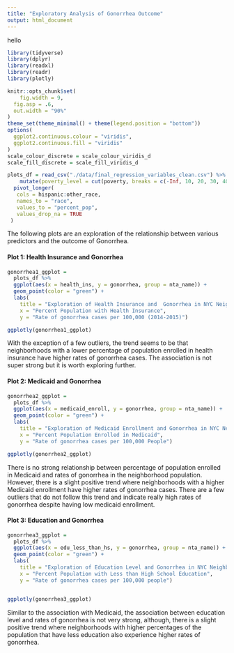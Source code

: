 ```yaml
---
title: "Exploratory Analysis of Gonorrhea Outcome"
output: html_document
---
```

hello

```r
library(tidyverse)
library(dplyr)
library(readxl)
library(readr)
library(plotly)

knitr::opts_chunk$set(
	fig.width = 9, 
  fig.asp = .6,
  out.width = "90%"
)
theme_set(theme_minimal() + theme(legend.position = "bottom"))
options(
  ggplot2.continuous.colour = "viridis",
  ggplot2.continuous.fill = "viridis"
)
scale_colour_discrete = scale_colour_viridis_d
scale_fill_discrete = scale_fill_viridis_d
```
  
```r
plots_df = read_csv("./data/final_regression_variables_clean.csv") %>%
    mutate(poverty_level = cut(poverty, breaks = c(-Inf, 10, 20, 30, 40, Inf), labels = c("poverty_10","poverty_20", "poverty_30", "poverty_40", "poverty_40+"))) %>% 
  pivot_longer(
   cols = hispanic:other_race,
   names_to = "race",
   values_to = "percent_pop",
   values_drop_na = TRUE
 ) 
```

The following plots are an exploration of the relationship between various predictors and the outcome of Gonorrhea.

#### Plot 1: Health Insurance and Gonorrhea 

```r
gonorrhea1_ggplot = 
  plots_df %>% 
  ggplot(aes(x = health_ins, y = gonorrhea, group = nta_name)) + 
  geom_point(color = "green") + 
  labs(
    title = "Exploration of Health Insurance and  Gonorrhea in NYC Neighborhoods",
    x = "Percent Population with Health Insurance",
    y = "Rate of gonorrhea cases per 100,000 (2014-2015)")

ggplotly(gonorrhea1_ggplot)

```

With the exception of a few outliers, the trend seems to be that neighborhoods with a lower percentage of population enrolled in health insurance have higher rates of gonorrhea cases. The association is not super strong but it is worth exploring further. 


#### Plot 2: Medicaid and Gonorrhea 

```r
gonorrhea2_ggplot = 
  plots_df %>% 
  ggplot(aes(x = medicaid_enroll, y = gonorrhea, group = nta_name)) +
  geom_point(color = "green") + 
  labs(
    title = "Exploration of Medicaid Enrollment and Gonorrhea in NYC Neighborhoods (2014-2015)",
    x = "Percent Population Enrolled in Medicaid",
    y = "Rate of gonorrhea cases per 100,000 People")

ggplotly(gonorrhea2_ggplot)

```

There is no strong relationship between percentage of population enrolled in Medicaid and rates of gonorrhea in the neighborhood population. However, there is a slight positive trend where neighborhoods with a higher Medicaid enrollment have higher rates of gonorrhea cases. There are a few outliers that do not follow this trend and indicate really high rates of gonorrhea despite having low medicaid enrollment. 


#### Plot 3: Education and Gonorrhea

```r
gonorrhea3_ggplot = 
  plots_df %>% 
  ggplot(aes(x = edu_less_than_hs, y = gonorrhea, group = nta_name)) +
  geom_point(color = "green") + 
  labs(
    title = "Exploration of Education Level and Gonorrhea in NYC Neighborhoods (2014-2015)",
    x = "Percent Population with Less than High School Education",
    y = "Rate of gonorrhea cases per 100,000 people")


ggplotly(gonorrhea3_ggplot)

```

Similar to the association with Medicaid, the association between education level and rates of gonorrhea is not very strong, although, there is a slight positive trend where neighborhoods with higher percentages of the population that have less education also experience higher rates of gonorrhea.    